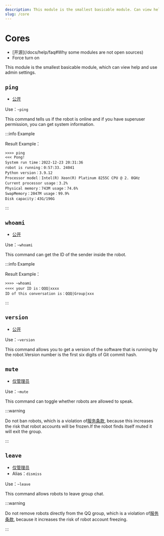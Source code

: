 ```yaml
---
description: This module is the smallest basicable module. Can view help and use admin settings
slug: /core
---
```


# Cores

-   [开源]\(/docs/help/faq#Why some modules are not open sources)
-   Force turn on

This module is the smallest basicable module, which can view help and use admin settings.

## `ping`

-   [公开](permissions)

Use：`~ping`

This command tells us if the robot is online and if you have superuser permission, you can get system information.

:::info Example

Result Example：

```
>>>> ping
<<< Pong!
System run time：2022-12-23 20:31:36
robot is running：0:57:33. 24041
Python version：3.9.12
Processor model：Intel(R) Xeon(R) Platinum 8255C CPU @ 2. 0GHz
Current processor usage：3.2%
Physical memory：743M usage：74.6%
SwapMemory：2047M usage：99.9%
Disk capacity：43G/196G
```

:::

## `whoami`

-   [公开](permissions)

Use：`~whoami`

This command can get the ID of the sender inside the robot.

:::info Example

Result Example：

```
>>>> ~whoami
<<<< your ID is：QQQ|xxxx
ID of this conversation is：QQQ|Group|xxx
```

:::

## `version`

-   [公开](permissions)

Use：`~version`

This command allows you to get a version of the software that is running by the robot.Version number is the first six digits of Git commit hash.

## `mute`

-   [仅管理员](permissions)

Use：`~mute`

This command can toggle whether robots are allowed to speak.

:::warning

Do not ban robots, which is a violation of[服务条款](policy), because this increases the risk that robot accounts will be frozen.If the robot finds itself muted it will exit the group.

:::

## `leave`

-   [仅管理员](permissions)
-   Alias：`dismiss`

Use：`~leave`

This command allows robots to leave group chat.

:::warning

Do not remove robots directly from the QQ group, which is a violation of[服务条款](policy), because it increases the risk of robot account freezing.

:::
